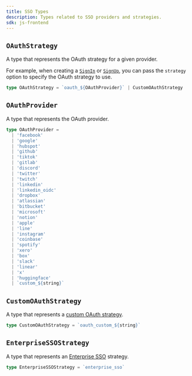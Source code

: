```yaml
---
title: SSO Types
description: Types related to SSO providers and strategies.
sdk: js-frontend
---
```


## `OAuthStrategy`

A type that represents the OAuth strategy for a given provider.

For example, when creating a [`SignIn`](/docs/reference/javascript/sign-in#sign-in-create-params) or [`SignUp`](/docs/reference/javascript/sign-up#sign-up-create-params), you can pass the `strategy` option to specify the OAuth strategy to use.

```ts
type OAuthStrategy = `oauth_${OAuthProvider}` | CustomOAuthStrategy
```

## `OAuthProvider`

A type that represents the OAuth provider.

```ts
type OAuthProvider =
  | 'facebook'
  | 'google'
  | 'hubspot'
  | 'github'
  | 'tiktok'
  | 'gitlab'
  | 'discord'
  | 'twitter'
  | 'twitch'
  | 'linkedin'
  | 'linkedin_oidc'
  | 'dropbox'
  | 'atlassian'
  | 'bitbucket'
  | 'microsoft'
  | 'notion'
  | 'apple'
  | 'line'
  | 'instagram'
  | 'coinbase'
  | 'spotify'
  | 'xero'
  | 'box'
  | 'slack'
  | 'linear'
  | 'x'
  | 'huggingface'
  | `custom_${string}`
```

## `CustomOAuthStrategy`

A type that represents a [custom OAuth strategy](/docs/guides/configure/auth-strategies/social-connections/custom-provider).

```ts
type CustomOAuthStrategy = `oauth_custom_${string}`
```

## `EnterpriseSSOStrategy`

A type that represents an [Enterprise SSO](/docs/guides/configure/auth-strategies/enterprise-connections/authentication-flows) strategy.

```ts
type EnterpriseSSOStrategy = `enterprise_sso`
```
